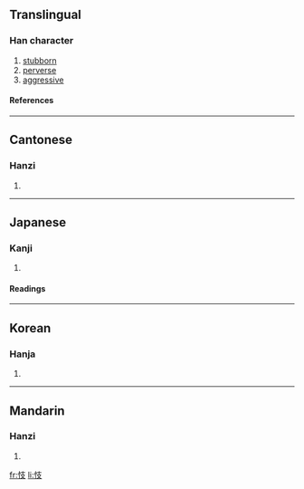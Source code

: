 ==Translingual==
===Han character===
{{Han char|rn=61|rad=心|as=04|sn=7|four=9404<sub>7</sub>|canj=心十水 (PJE)}}
# [[stubborn]]
# [[perverse]]
# [[aggressive]]
====References====
{{Han ref|kx=0378.060|dkj=10375|dj=0706.060|hdz=42275.140|uh=5FEE|ud=24558|bh=CADB|bd=51931}}
----
==Cantonese==
===Hanzi===
{{yue-hanzi|jyut=|y=gei6, ji3}}
# {{defn|Cantonese}}
----
==Japanese==
===Kanji===
{{ja-kanji|grade=|rs=心04}}
# {{defn|Japanese}} 
====Readings====
{{ja-readings|on=[[し]] (shi), [[き]] (ki), [[ぎ]] (gi)|kun=[[さからう]] (sakarau)}}
----
==Korean==
===Hanja===
{{ko-hanja|hangeul=기|eumhun=|rv=gi|mr=ki|y=ki}}
# {{defn|Korean}}
----
==Mandarin==
===Hanzi===
{{cmn-hanzi|pin=[[zhì]] ([[zhi4]])|wg=chih<sup>4</sup>}}
# {{defn|Mandarin}}

[[fr:忮]]
[[li:忮]]